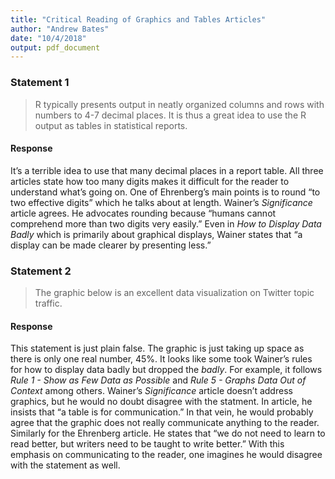 ```yaml
---
title: "Critical Reading of Graphics and Tables Articles"
author: "Andrew Bates"
date: "10/4/2018"
output: pdf_document
---
```


### Statement 1

> R typically presents output in neatly organized columns and rows with numbers to 4-7 decimal places. It is thus a great idea to use the R output as tables in statistical reports.

#### Response

It's a terrible idea to use that many decimal places in a report table. All three articles state how too many digits makes it difficult for the reader to understand what's going on. One of Ehrenberg's main points is to round "to two effective digits" which he talks about at length. Wainer's *Significance* article agrees. He advocates rounding because "humans cannot comprehend more than two digits very easily." Even in *How to Display Data Badly* which is primarily about graphical displays, Wainer states that "a display can be made clearer by presenting less."

### Statement 2

> The graphic below is an excellent data visualization on Twitter topic traffic.

#### Response 

This statement is just plain false. The graphic is just taking up space as there is only one real number, 45%. It looks like some took Wainer's rules for how to display data badly but dropped the *badly*. For example, it follows *Rule 1 - Show as Few Data as Possible* and *Rule 5 - Graphs Data Out of Context* among others. Wainer's *Significance* article doesn't address graphics, but he would no doubt disagree with the statment. In article, he insists that "a table is for communication." In that vein, he would probably agree that the graphic does not really communicate anything to the reader. Similarly for the Ehrenberg article. He states that "we do not need to learn to read better, but writers need to be taught to write better." With this emphasis on communicating to the reader, one imagines he would disagree with the statement as well.

